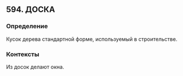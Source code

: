 ## 594. ДОСКА
### Определение
Кусок дерева стандартной форме, используемый в строительстве.

### Контексты
Из досок делают окна.

